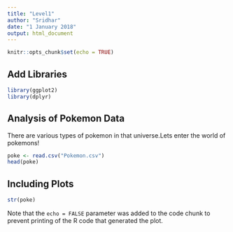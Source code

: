 ```yaml
---
title: "Level1"
author: "Sridhar"
date: "1 January 2018"
output: html_document
---
```


```r
knitr::opts_chunk$set(echo = TRUE)
```
## Add Libraries
```r
library(ggplot2)
library(dplyr)

```

## Analysis of Pokemon Data

There are various types of pokemon in that universe.Lets enter the world of pokemons!


```r
poke <- read.csv("Pokemon.csv")
head(poke)
```

## Including Plots

```r
str(poke)
```

Note that the `echo = FALSE` parameter was added to the code chunk to prevent printing of the R code that generated the plot.

```r

```

